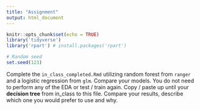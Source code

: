 ```yaml
---
title: "Assignment"
output: html_document
---
```


```r
knitr::opts_chunk$set(echo = TRUE)
library('tidyverse')
library('rpart') # install.packages('rpart')

# Random seed
set.seed(123)
```



Complete the `in_class_completed.Rmd` utilizing random forest from `ranger` and a logistic regression from `glm`. Compare your models. You do not need to perform any of the EDA or test / train again. Copy / paste up until your **decision tree** from in_class to this file. Compare your results, describe which one you would prefer to use and why.
```r

```


